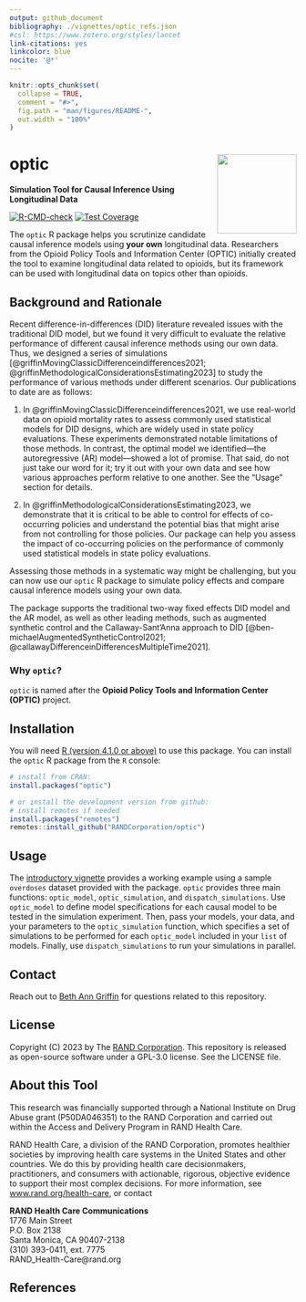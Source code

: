 ```yaml
---
output: github_document
bibliography: ./vignettes/optic_refs.json
#csl: https://www.zotero.org/styles/lancet
link-citations: yes
linkcolor: blue
nocite: '@*'
---
```


<!-- README.md is generated from README.Rmd. Please edit that file. -->

```r
knitr::opts_chunk$set(
  collapse = TRUE,
  comment = "#>",
  fig.path = "man/figures/README-",
  out.width = "100%"
)
```

# optic <a href='https://github.com/RANDCorporation/optic'><img src='man/figures/optic.png' align="right" height="139"  style="height:139px !important;" /></a>
**Simulation Tool for Causal Inference Using Longitudinal Data**

[![R-CMD-check](https://github.com/RANDCorporation/optic/workflows/R-CMD-check/badge.svg)](https://github.com/RANDCorporation/optic/actions)
[![Test Coverage](https://github.com/RANDCorporation/optic/workflows/test-coverage/badge.svg)](https://github.com/RANDCorporation/optic/actions)

<!-- badges: end
[![codecov](https://codecov.io/gh/RANDCorporation/optic/branch/develop/graph/badge.svg?token=5XYDOFFJMH)](https://codecov.io/gh/RANDCorporation/optic)
-->

The `optic` R package helps you scrutinize candidate causal inference models using **your own** longitudinal data. Researchers from the Opioid Policy Tools and Information Center (OPTIC) initially created the tool to examine longitudinal data related to opioids, but its framework can be used with longitudinal data on topics other than opioids.

## Background and Rationale

Recent difference-in-differences (DID) literature revealed issues with the traditional DID model, but we found it very difficult to evaluate the relative performance of different causal inference methods using our own data. Thus, we designed a series of simulations [@griffinMovingClassicDifferenceindifferences2021;   @griffinMethodologicalConsiderationsEstimating2023] to study the performance of various methods under different scenarios. Our publications to date are as follows:

1. In @griffinMovingClassicDifferenceindifferences2021, we use real-world data on opioid mortality rates to assess commonly used statistical models for DID designs, which are widely used in state policy evaluations. These experiments demonstrated notable limitations of those methods. In contrast, the optimal model we identified—the autoregressive (AR) model—showed a lot of promise. That said, do not just take our word for it; try it out with your own data and see how various approaches perform relative to one another. See the “Usage” section for details.

2. In @griffinMethodologicalConsiderationsEstimating2023, we demonstrate that it is critical to be able to control for effects of co-occurring policies and understand the potential bias that might arise from not controlling for those policies. Our package can help you assess the impact of co-occurring policies on the performance of commonly used statistical models in state policy evaluations.

Assessing those methods in a systematic way might be challenging, but you can now use our `optic` R package to simulate policy effects and compare causal inference models using your own data.

The package supports the traditional two-way fixed effects DID model and the AR model, as well as other leading methods, such as augmented synthetic control and the Callaway-Sant’Anna approach to DID [@ben-michaelAugmentedSyntheticControl2021;   @callawayDifferenceinDifferencesMultipleTime2021].

### Why `optic`?

`optic` is named after the **Opioid Policy Tools and Information Center (OPTIC)** project.

## Installation

You will need [R (version 4.1.0 or above)](https://www.r-project.org) to use this package. You can install the `optic` R package from the `R` console:

``` r
# install from CRAN:
install.packages("optic")

# or install the development version from github:
# install remotes if needed
install.packages("remotes")
remotes::install_github("RANDCorporation/optic")
```

## Usage

The [introductory vignette](https://randcorporation.github.io/optic/articles/intro_optic.html) provides a working example using a sample `overdoses` dataset provided with the package. `optic` provides three main functions: `optic_model`, `optic_simulation`, and `dispatch_simulations`. Use `optic_model` to define model specifications for each causal model to be tested in the simulation experiment. Then, pass your models, your data, and your parameters to the `optic_simulation` function, which specifies a set of simulations to be performed for each `optic_model` included in your `list` of models. Finally, use `dispatch_simulations` to run your simulations in parallel.

## Contact

Reach out to [Beth Ann Griffin](https://www.rand.org/about/people/g/griffin_beth_ann.html) for questions related to this repository.


## License 

Copyright (C) 2023 by The [RAND Corporation](https://www.rand.org). This repository is released as open-source software under a GPL-3.0 license. See the LICENSE file.

## About this Tool

This research was financially supported through a National Institute on Drug Abuse grant (P50DA046351) to the RAND Corporation and carried out within the Access and Delivery Program in RAND Health Care.

RAND Health Care, a division of the RAND Corporation, promotes healthier societies by improving health care systems in the United States and other countries. We do this by providing health care decisionmakers, practitioners, and consumers with actionable, rigorous, objective evidence to support their most complex decisions. For more information, see [www.rand.org/health-care](https://www.rand.org/health-care), or contact

**RAND Health Care Communications**  
1776 Main Street  
P.O. Box 2138  
Santa Monica, CA 90407-2138  
(310) 393-0411, ext. 7775  
RAND_Health-Care@rand.org

## References
